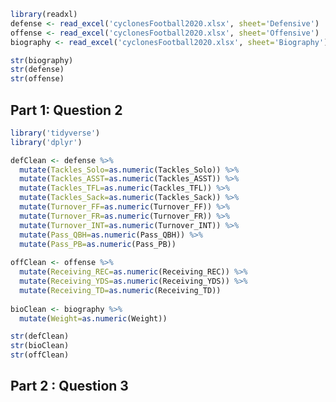 ```r
library(readxl)
defense <- read_excel('cyclonesFootball2020.xlsx', sheet='Defensive')
offense <- read_excel('cyclonesFootball2020.xlsx', sheet='Offensive')
biography <- read_excel('cyclonesFootball2020.xlsx', sheet='Biography')

str(biography)
str(defense)
str(offense)
```

## Part 1: Question 2
```r
library('tidyverse')
library('dplyr')

defClean <- defense %>%
  mutate(Tackles_Solo=as.numeric(Tackles_Solo)) %>%
  mutate(Tackles_ASST=as.numeric(Tackles_ASST)) %>%
  mutate(Tackles_TFL=as.numeric(Tackles_TFL)) %>%
  mutate(Tackles_Sack=as.numeric(Tackles_Sack)) %>%
  mutate(Turnover_FF=as.numeric(Turnover_FF)) %>%
  mutate(Turnover_FR=as.numeric(Turnover_FR)) %>%
  mutate(Turnover_INT=as.numeric(Turnover_INT)) %>%
  mutate(Pass_QBH=as.numeric(Pass_QBH)) %>%
  mutate(Pass_PB=as.numeric(Pass_PB))
  
offClean <- offense %>%
  mutate(Receiving_REC=as.numeric(Receiving_REC)) %>%
  mutate(Receiving_YDS=as.numeric(Receiving_YDS)) %>%
  mutate(Receiving_TD=as.numeric(Receiving_TD))
  
bioClean <- biography %>%
  mutate(Weight=as.numeric(Weight))

str(defClean)
str(bioClean)
str(offClean)
```

## Part 2 : Question 3
```r

```

